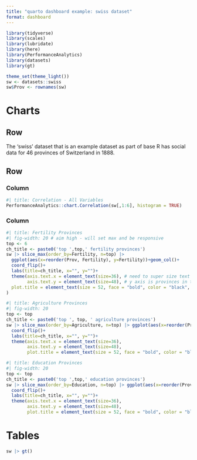 ```yaml
---
title: "quarto dashboard example: swiss dataset"
format: dashboard
---
```


```r
library(tidyverse)
library(scales)
library(lubridate)
library(here)
library(PerformanceAnalytics)
library(datasets)
library(gt)

theme_set(theme_light())
sw <- datasets::swiss
sw$Prov <- rownames(sw)
```

# Charts

## Row

The 'swiss' dataset that is an example dataset as part of base R has social data for 46 provinces of Switzerland in 1888.

## Row

### Column {width="70%"}

```r
#| title: Correlation - All Variables
PerformanceAnalytics::chart.Correlation(sw[,1:6], histogram = TRUE)
```

### Column {width="30%"}

```r
#| title: Fertility Provinces
#| fig-width: 20 # aim high - will set max and be responsive
top <- 6
ch_title <- paste0('top ',top,' fertility provinces')
sw |> slice_max(order_by=Fertility, n=top) |> 
  ggplot(aes(x=reorder(Prov, Fertility), y=Fertility))+geom_col()+
  coord_flip()+
  labs(title=ch_title, x="", y="")+
  theme(axis.text.x = element_text(size=36), # need to super size text for legibility
        axis.text.y = element_text(size=48), # y axis is provinces in this case
  plot.title = element_text(size = 52, face = "bold", color = "black", hjust = 0.5)
) 
```

```r
#| title: Agriculture Provinces
#| fig-width: 20
top <- top
ch_title <- paste0('top ', top, ' agriculture provinces')
sw |> slice_max(order_by=Agriculture, n=top) |> ggplot(aes(x=reorder(Prov, Agriculture), y=Agriculture))+geom_col()+
  coord_flip()+
  labs(title=ch_title, x="", y="")+
  theme(axis.text.x = element_text(size=36),
        axis.text.y = element_text(size=48),
        plot.title = element_text(size = 52, face = "bold", color = "black", hjust = 0.5))
```

```r
#| title: Education Provinces
#| fig-width: 20
top <- top
ch_title <- paste0('top ',top,' education provinces')
sw |> slice_max(order_by=Education, n=top) |> ggplot(aes(x=reorder(Prov, Education), y=Education))+geom_col()+
  coord_flip()+
  labs(title=ch_title, x="", y="")+
  theme(axis.text.x = element_text(size=36),
        axis.text.y = element_text(size=48),
        plot.title = element_text(size = 52, face = "bold", color = "black", hjust = 0.5))
```

# Tables

```r
sw |> gt()
```
